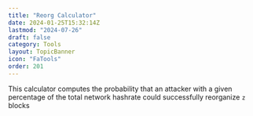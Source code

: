 ```yaml
---
title: "Reorg Calculator"
date: 2024-01-25T15:32:14Z
lastmod: "2024-07-26"
draft: false
category: Tools
layout: TopicBanner
icon: "FaTools"
order: 201
---
```


This calculator computes the probability that an attacker with a given percentage of the total network hashrate could successfully reorganize `z` blocks

<ReorgCalculator />


